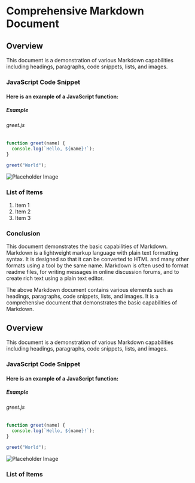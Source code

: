 # Comprehensive Markdown Document

## Overview

This document is a demonstration of various Markdown capabilities including headings, paragraphs, code snippets, lists, and images.

### JavaScript Code Snippet

#### Here is an example of a JavaScript function:

##### Example

###### greet.js

```javascript
function greet(name) {
  console.log(`Hello, ${name}!`);
}

greet("World");
```

![Placeholder Image](https://res.cloudinary.com/dtmp7op6k/image/upload/v1712081372/Screenshot-2024-04-02-215837_ra7gfx.avif)

### List of Items

1. Item 1
2. Item 2
3. Item 3

### Conclusion

This document demonstrates the basic capabilities of Markdown. Markdown is a lightweight markup language with plain text formatting syntax. It is designed so that it can be converted to HTML and many other formats using a tool by the same name. Markdown is often used to format readme files, for writing messages in online discussion forums, and to create rich text using a plain text editor.

The above Markdown document contains various elements such as headings, paragraphs, code snippets, lists, and images. It is a comprehensive document that demonstrates the basic capabilities of Markdown.

## Overview

This document is a demonstration of various Markdown capabilities including headings, paragraphs, code snippets, lists, and images.

### JavaScript Code Snippet

#### Here is an example of a JavaScript function:

##### Example

###### greet.js


```javascript
function greet(name) {
  console.log(`Hello, ${name}!`);
}

greet("World");
```

![Placeholder Image](https://res.cloudinary.com/dtmp7op6k/image/upload/v1712081372/Screenshot-2024-04-02-215837_ra7gfx.avif)

### List of Items


